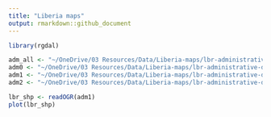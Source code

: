 ```yaml
---
title: "Liberia maps"
output: rmarkdown::github_document
---
```


```r
library(rgdal)

adm_all <- "~/OneDrive/03 Resources/Data/Liberia-maps/lbr-administrative-divisions-shapefiles/lbr_adm_ocha_20191104_SHP/lbr_admbndl_admALL_ocha_itos_20191104.shp"
adm0 <- "~/OneDrive/03 Resources/Data/Liberia-maps/lbr-administrative-divisions-shapefiles/lbr_adm_ocha_20191104_SHP/lbr_admbnda_adm0_ocha_20191104.shp"
adm1 <- "~/OneDrive/03 Resources/Data/Liberia-maps/lbr-administrative-divisions-shapefiles/lbr_adm_ocha_20191104_SHP/lbr_admbnda_adm1_ocha_20191104.shp"
adm2 <- "~/OneDrive/03 Resources/Data/Liberia-maps/lbr-administrative-divisions-shapefiles/lbr_adm_ocha_20191104_SHP/lbr_admbnda_adm2_ocha_20191104.shp"

lbr_shp <- readOGR(adm1)
plot(lbr_shp)
```

